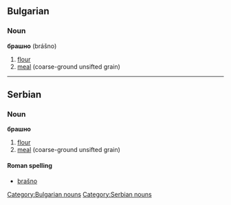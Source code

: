 ==Bulgarian==
[[Category:Bulgarian nouns]]
===Noun===
'''брашно''' (brášno) {{n}}

#[[flour]]
#[[meal]] (coarse-ground unsifted grain)

----

==Serbian==
===Noun===
'''брашно''' {{n}}
#[[flour]]
#[[meal]] (coarse-ground unsifted grain)
====Roman spelling====
*[[brašno#Serbian|brašno]]
[[Category:Serbian nouns]]
